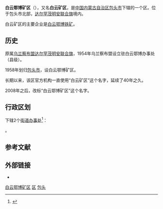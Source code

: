 {{distinguish|白云鄂博铁矿|巴彦敖包}}
{{Infobox China County
| county = 白云鄂博矿区
| usedname = 
| nameorigin = 
| Photo = 
| Photoname = 
| map =
| map_caption = 
| Pinyin =  Báiyún Kuàngqū
| Belong = [[内蒙古自治区|内蒙古自治区]][[包头市|包头市]]
| Types = [[市辖区|市辖区]]
| admincode =  150206
| founded = 
| seat = 
| officerTitle = 
| officer = 
| officerTitle2 = 
| officer2 = 
| division = 2
| town = 
| township = 
| subdistrict = 2
| dialect = 
| post code = 014080
| phone code = 472
| coordinate = 
| area = 303平方千米
| area land = 
| area water = 
| census yr = 2004
| pop = 2万人
| density =  
| GDP = 
| GDP_as_of = 
| GDPPC = 
| carlicense = 蒙B
| web = http://www.byeb.gov.cn/
| web_title = 白云鄂博矿区政府网
}}
'''白云鄂博矿区'''（{{Mong|m=ᠪᠠᠶᠠᠨ <br>ᠣᠪᠣᠭ᠎ᠠ <br>ᠠᠭᠤᠷᠬᠠᠢ ᠶᠢᠨ <br>ᠲᠣᠭᠣᠷᠢᠭ|k=Баян Овоо Уурхайн дүүрэг}}），又名'''白云矿区'''，是[[中华人民共和国|中国]][[内蒙古自治区|内蒙古自治区]][[包头市|包头市]]下辖的一个区。位于包头市北部，[[达尔罕茂明安联合旗|达尔罕茂明安联合旗]]境内。

白云矿区的主要企业是[[白云鄂博铁矿|白云鄂博铁矿]]。
==历史==
原属[[乌兰察布盟|乌兰察布盟]][[达尔罕茂明安联合旗|达尔罕茂明安联合旗]]，1954年乌兰察布盟设立驻白云鄂博办事处（县级）。

1958年划归[[包头市|包头市]]，设白云鄂博矿区。

长期以来，该区官方机构一直使用“白云矿区”这个名字，延续了40年之久。

2008年之后，改标“白云鄂博矿区”这个名字。 
== 行政区划 ==
{{PAGENAMEBASE}}下辖2个[[街道办事处|街道办事处]]<ref>{{PRC admin/ref sgc|15/02/06}}</ref>：

{{PRC admin/children|15/02/06}}。

== 参考文献 ==
{{reflist}}

== 外部链接 ==
* {{Official website|http://www.byeb.gov.cn/|name=包头市白云鄂博矿区人民政府}}

{{白云鄂博矿区行政区划}}
{{包头市行政区划}}
{{内蒙古行政区划}}

[[Category:白云鄂博矿区|]]
[[Category:包头县级行政区|区]]
[[Category:内蒙古市辖区|包头]]